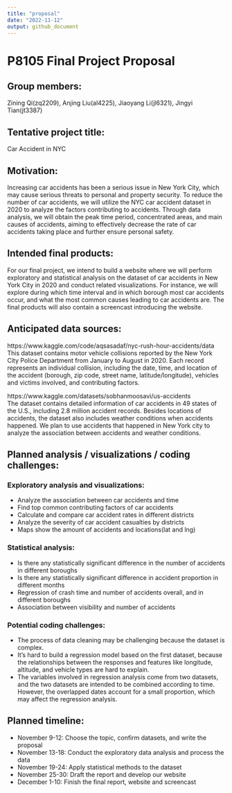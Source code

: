 ```yaml
---
title: "proposal"
date: "2022-11-12"
output: github_document
---
```


# P8105 Final Project Proposal 
## Group members:
Zining Qi(zq2209), Anjing Liu(al4225), Jiaoyang Li(jl6321), Jingyi Tian(jt3387)

## Tentative project title:
Car Accident in NYC

## Motivation:
Increasing car accidents has been a serious issue in New York City, which may cause serious threats to personal and property security. To reduce the number of car accidents, we will utilize the NYC car accident dataset in 2020 to analyze the factors contributing to accidents. Through data analysis, we will obtain the peak time period, concentrated areas, and main causes of accidents, aiming to effectively decrease the rate of car accidents taking place and further ensure personal safety.

## Intended final products:
For our final project, we intend to build a website where we will perform exploratory and statistical analysis on the dataset of car accidents in New York City in 2020 and conduct related visualizations. For instance, we will explore during which time interval and in which borough most car accidents occur, and what the most common causes leading to car accidents are. The final products will also contain a screencast introducing the website. 

## Anticipated data sources:
https://www.kaggle.com/code/aqsasadaf/nyc-rush-hour-accidents/data    
This dataset contains motor vehicle collisions reported by the New York City Police Department from January to August in 2020. Each record represents an individual collision, including the date, time, and location of the accident (borough, zip code, street name, latitude/longitude), vehicles and victims involved, and contributing factors.

https://www.kaggle.com/datasets/sobhanmoosavi/us-accidents    
The dataset contains detailed information of car accidents in 49 states of the U.S., including 2.8 million accident records. Besides locations of accidents, the dataset also includes weather conditions when accidents happened. We plan to use accidents that happened in New York city to analyze the association between accidents and weather conditions.

## Planned analysis / visualizations / coding challenges:
### Exploratory analysis and visualizations:
- Analyze the association between car accidents and time    
- Find top common contributing factors of car accidents    
- Calculate and compare car accident rates in different districts    
- Analyze the severity of car accident casualties by districts    
- Maps show the amount of accidents and locations(lat and lng)    

### Statistical analysis:
- Is there any statistically significant difference in the number of accidents in different boroughs    
- Is there any statistically significant difference in accident proportion in different months    
- Regression of crash time and number of accidents overall, and in different boroughs
- Association between visibility and number of accidents    

### Potential coding challenges:
- The process of data cleaning may be challenging because the dataset is complex.
- It’s hard to build a regression model based on the first dataset, because the relationships between the responses and features like longitude, altitude, and vehicle types are hard to explain.
- The variables involved in regression analysis come from two datasets, and the two datasets are intended to be combined according to time. However, the overlapped dates account for a small proportion, which may affect the regression analysis.

## Planned timeline:
- November 9-12: Choose the topic, confirm datasets, and write the proposal
- November 13-18: Conduct the exploratory data analysis and process the data
- November 19-24: Apply statistical methods to the dataset
- November 25-30: Draft the report and develop our website
- December 1-10: Finish the final report, website and screencast
